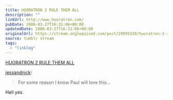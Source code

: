 ```yaml
---
title: HUORATRON 2 RULE THEM ALL
description: ""
linkUrl: http://www.huoratron.com/
pubDate: 2008-03-27T16:31:06+00:00
updatedDate: 2008-03-27T16:31:06+00:00
originalUrl: https://stream.anglepoised.com/post/29995320/huoratron-2-rule-them-all
source: tumblr stream
tags:
  - "linklog"
---
```


[HUORATRON 2 RULE THEM ALL][1]

<a href="http://tumblr.nickandjess.co.uk/post/29971101">jessandnick</a>:

> For some reason I know Paul will love this…

Hell yes.

[1]: http://www.huoratron.com/
